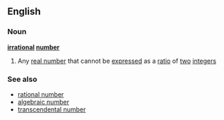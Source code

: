 ==English==
===Noun===
{{wikipedia}}
'''[[irrational]] [[number]]'''
#{{mathematics}} Any [[real number]] that cannot be [[express]]ed as a [[ratio]] of [[two]] [[integer]]s
===See also===
*[[rational number]]
*[[algebraic number]]
*[[transcendental number]]